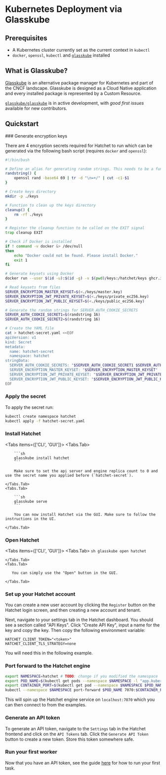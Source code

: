 
# Kubernetes Deployment via Glasskube

## Prerequisites

- A Kubernetes cluster currently set as the current context in `kubectl`
- `docker`, `openssl`, `kubectl` and [`glasskube`](https://glasskube.dev) installed

## What is Glasskube?

[Glasskube](https://glasskube.dev) is an alternative package manager for Kubernetes and part of the CNCF landscape. Glasskube is designed as a Cloud Native application and every installed package is represented by a Custom Resource.

<Callout type="info" emoji="🧊">

[`glasskube/glasskube`](https://github.com/glasskube/glasskube/) is in active development, with _good first issues_
available for new contributors.

</Callout>

## Quickstart

<Steps>
### Generate encryption keys

There are 4 encryption secrets required for Hatchet to run which can be generated via the following bash script (requires `docker` and `openssl`):

```sh filename=generate.sh copy
#!/bin/bash

# Define an alias for generating random strings. This needs to be a function in a script.
randstring() {
    openssl rand -base64 69 | tr -d "\n=+/" | cut -c1-$1
}

# Create keys directory
mkdir -p ./keys

# Function to clean up the keys directory
cleanup() {
    rm -rf ./keys
}

# Register the cleanup function to be called on the EXIT signal
trap cleanup EXIT

# Check if Docker is installed
if ! command -v docker &> /dev/null
then
    echo "Docker could not be found. Please install Docker."
    exit 1
fi

# Generate keysets using Docker
docker run --user $(id -u):$(id -g) -v $(pwd)/keys:/hatchet/keys ghcr.io/hatchet-dev/hatchet/hatchet-admin:latest /hatchet/hatchet-admin keyset create-local-keys --key-dir /hatchet/keys

# Read keysets from files
SERVER_ENCRYPTION_MASTER_KEYSET=$(<./keys/master.key)
SERVER_ENCRYPTION_JWT_PRIVATE_KEYSET=$(<./keys/private_ec256.key)
SERVER_ENCRYPTION_JWT_PUBLIC_KEYSET=$(<./keys/public_ec256.key)

# Generate the random strings for SERVER_AUTH_COOKIE_SECRETS
SERVER_AUTH_COOKIE_SECRET1=$(randstring 16)
SERVER_AUTH_COOKIE_SECRET2=$(randstring 16)

# Create the YAML file
cat > hatchet-secret.yaml <<EOF
apiVersion: v1
kind: Secret
metadata:
  name: hatchet-secret
  namespace: hatchet
stringData:
  SERVER_AUTH_COOKIE_SECRETS: "$SERVER_AUTH_COOKIE_SECRET1 $SERVER_AUTH_COOKIE_SECRET2"
  SERVER_ENCRYPTION_MASTER_KEYSET: "$SERVER_ENCRYPTION_MASTER_KEYSET"
  SERVER_ENCRYPTION_JWT_PRIVATE_KEYSET: "$SERVER_ENCRYPTION_JWT_PRIVATE_KEYSET"
  SERVER_ENCRYPTION_JWT_PUBLIC_KEYSET: "$SERVER_ENCRYPTION_JWT_PUBLIC_KEYSET"
EOF
```

### Apply the secret

To apply the secret run:

```sh
kubectl create namespace hatchet
kubectl apply -f hatchet-secret.yaml
```

### Install Hatchet

<Tabs items={['CLI', 'GUI']}>
    <Tabs.Tab>

        ```sh
        glasskube install hatchet
        ```

        Make sure to set the api server and engine replica count to 0 and use the secret name you applied before (`hatchet-secret`).

    </Tabs.Tab>
    <Tabs.Tab>

        ```sh
        glasskube serve
        ```

        You can now install Hatchet via the GUI. Make sure to follow the instructions in the UI.

    </Tabs.Tab>

</Tabs>

### Open Hatchet

<Tabs items={['CLI', 'GUI']}>
    <Tabs.Tab>
        ```sh
        glasskube open hatchet
        ```

    </Tabs.Tab>
    <Tabs.Tab>

       You can simply use the "Open" button in the GUI.

    </Tabs.Tab>

</Tabs>

### Set up your Hatchet account

You can create a new user account by clicking the `Register` button on the Hatchet login screen, and then creating a new account and tenant.

Next, navigate to your settings tab in the Hatchet dashboard. You should see a section called "API Keys". Click "Create API Key", input a name for the key and copy the key. Then copy the following environment variable:

```
HATCHET_CLIENT_TOKEN="<token>"
HATCHET_CLIENT_TLS_STRATEGY=none
```

You will need this in the following example.

### Port forward to the Hatchet engine

```sh
export NAMESPACE=hatchet # TODO: change if you modified the namespace
export POD_NAME=$(kubectl get pods --namespace $NAMESPACE -l "app.kubernetes.io/name=hatchet-engine,app.kubernetes.io/instance=hatchet" -o jsonpath="{.items[0].metadata.name}")
export CONTAINER_PORT=$(kubectl get pod --namespace $NAMESPACE $POD_NAME -o jsonpath="{.spec.containers[0].ports[0].containerPort}")
kubectl --namespace $NAMESPACE port-forward $POD_NAME 7070:$CONTAINER_PORT
```

This will spin up the Hatchet engine service on `localhost:7070` which you can then connect to from the examples.

### Generate an API token

To generate an API token, navigate to the `Settings` tab in the Hatchet frontend and click on the `API Tokens` tab. Click the `Generate API Token` button to create a new token. Store this token somewhere safe.

### Run your first worker

Now that you have an API token, see the guide [here](https://docs.hatchet.run/home/setup) for how to run your first task.

</Steps>
